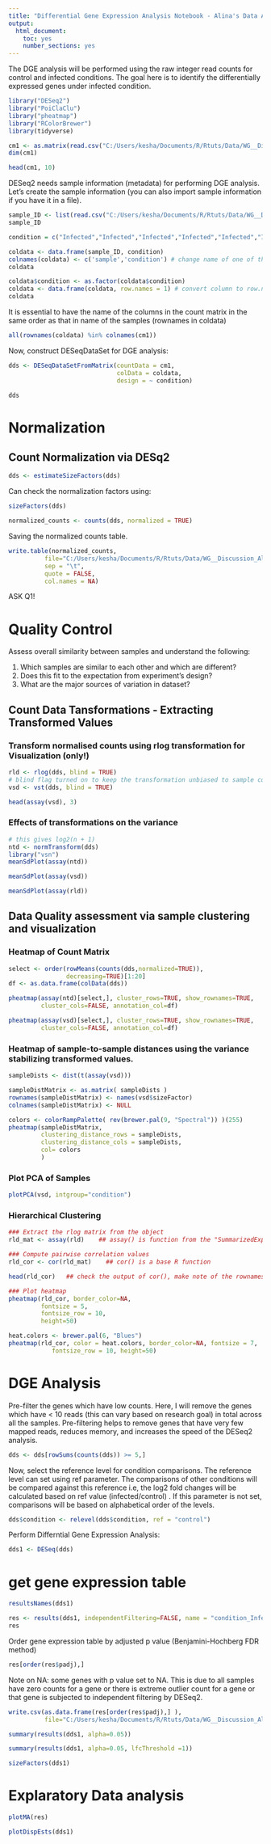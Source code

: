 ---
title: "Differential Gene Expression Analysis Notebook - Alina's Data Analysis Project"
output: 
  html_document: 
    toc: yes
    number_sections: yes
---

                                             
The DGE analysis will be performed using the raw integer read counts for control and infected conditions.
The goal here is to identify the differentially expressed genes under infected condition.

```{r}
library("DESeq2")
library("PoiClaClu")
library("pheatmap")
library("RColorBrewer")
library(tidyverse)
```

```{r}
cm1 <- as.matrix(read.csv("C:/Users/kesha/Documents/R/Rtuts/Data/WG__Discussion_Alina's_EPEC_project/fc/counts.csv", row.names = "X"))
dim(cm1)
```


```{r}
head(cm1, 10)
```


DESeq2 needs sample information (metadata) for performing DGE analysis. Let’s create the sample information (you can also import sample information if you have it in a file).

```{r}
sample_ID <- list(read.csv("C:/Users/kesha/Documents/R/Rtuts/Data/WG__Discussion_Alina's_EPEC_project/fc/samples.csv", row.names = "X"))
sample_ID
```
```{r}
condition = c("Infected","Infected","Infected","Infected","Infected","Infected","Infected","Infected","Infected","Infected","Infected","Infected","Infected","Infected","Infected","Infected","Infected","Infected","Infected","control","control")
```


```{r}
coldata <- data.frame(sample_ID, condition)
colnames(coldata) <- c('sample','condition') # change name of one of the columns
coldata
```


```{r}
coldata$condition <- as.factor(coldata$condition)
coldata <- data.frame(coldata, row.names = 1) # convert column to row.names
coldata 
```

It is essential to have the name of the columns in the count matrix in the same order as that in name of the samples (rownames in coldata)

```{r}
all(rownames(coldata) %in% colnames(cm1))
```
Now, construct DESeqDataSet for DGE analysis:


```{r}
dds <- DESeqDataSetFromMatrix(countData = cm1, 
                              colData = coldata, 
                              design = ~ condition)
```

```{r}
dds
```

# Normalization


## Count Normalization via DESq2

```{r}
dds <- estimateSizeFactors(dds)
```

Can check the normalization factors using:
```{r}
sizeFactors(dds)
```

```{r}
normalized_counts <- counts(dds, normalized = TRUE)
```

Saving the normalized counts table.
```{r}
write.table(normalized_counts, 
          file="C:/Users/kesha/Documents/R/Rtuts/Data/WG__Discussion_Alina's_EPEC_project/results/normalized_counts.txt",
          sep = "\t",
          quote = FALSE,
          col.names = NA)
```

ASK Q1!


# Quality Control


Assess overall similarity between samples and understand the following:

1. Which samples are similar to each other and which are different?
2. Does this fit to the expectation from experiment's design?
3. What are the major sources of variation in dataset?

## Count Data Tansformations - Extracting Transformed Values


### Transform normalised counts using rlog transformation for Visualization (only!)

```{r}
rld <- rlog(dds, blind = TRUE) 
# blind flag turned on to keep the transformation unbiased to sample condition information
vsd <- vst(dds, blind = TRUE)

```


```{r}
head(assay(vsd), 3)
```

### Effects of transformations on the variance


```{r}
# this gives log2(n + 1)
ntd <- normTransform(dds)
library("vsn")
meanSdPlot(assay(ntd))
```

```{r}
meanSdPlot(assay(vsd))
```
```{r}
meanSdPlot(assay(rld))
```
## Data Quality assessment via sample clustering and visualization


### Heatmap of Count Matrix

```{r}

select <- order(rowMeans(counts(dds,normalized=TRUE)),
                decreasing=TRUE)[1:20]
df <- as.data.frame(colData(dds))
```


```{r}

pheatmap(assay(ntd)[select,], cluster_rows=TRUE, show_rownames=TRUE,
         cluster_cols=FALSE, annotation_col=df)
```
```{r}
pheatmap(assay(vsd)[select,], cluster_rows=TRUE, show_rownames=TRUE,
         cluster_cols=FALSE, annotation_col=df)
```



### Heatmap of sample-to-sample distances using the variance stabilizing transformed values.


```{r}
sampleDists <- dist(t(assay(vsd)))

sampleDistMatrix <- as.matrix( sampleDists )
rownames(sampleDistMatrix) <- names(vsd$sizeFactor)
colnames(sampleDistMatrix) <- NULL
```


```{r}

colors <- colorRampPalette( rev(brewer.pal(9, "Spectral")) )(255)
pheatmap(sampleDistMatrix,
         clustering_distance_rows = sampleDists,
         clustering_distance_cols = sampleDists,
         col= colors
         )
```
### Plot PCA of Samples

```{r}
plotPCA(vsd, intgroup="condition")
```


### Hierarchical Clustering

```{r}
### Extract the rlog matrix from the object
rld_mat <- assay(rld)    ## assay() is function from the "SummarizedExperiment" package that was loaded when you loaded DESeq2
```


```{r}
### Compute pairwise correlation values
rld_cor <- cor(rld_mat)    ## cor() is a base R function

head(rld_cor)   ## check the output of cor(), make note of the rownames and colnames
```

```{r}
### Plot heatmap
pheatmap(rld_cor, border_color=NA, 
         fontsize = 5, 
         fontsize_row = 10, 
         height=50)
```
```{r}
heat.colors <- brewer.pal(6, "Blues")
pheatmap(rld_cor, color = heat.colors, border_color=NA, fontsize = 7, 
			fontsize_row = 10, height=50)
```


# DGE Analysis

Pre-filter the genes which have low counts. Here, I will remove the genes which have < 10 reads (this can vary based on research goal) in total across all the samples. Pre-filtering helps to remove genes that have very few mapped reads, reduces memory, and increases the speed of the DESeq2 analysis.

```{r}
dds <- dds[rowSums(counts(dds)) >= 5,]
```

Now, select the reference level for condition comparisons. The reference level can set using ref parameter. The comparisons of other conditions will be compared against this reference i.e, the log2 fold changes will be calculated based on ref value (infected/control) . If this parameter is not set, comparisons will be based on alphabetical order of the levels.

```{r}
dds$condition <- relevel(dds$condition, ref = "control")
```

Perform Differntial Gene Expression Analysis:
```{r}
dds1 <- DESeq(dds)
```
# get gene expression table

```{r}
resultsNames(dds1)
```


```{r}
res <- results(dds1, independentFiltering=FALSE, name = "condition_Infected_vs_control")
res
```

Order gene expression table by adjusted p value (Benjamini-Hochberg FDR method)
```{r}
res[order(res$padj),]  
```


Note on NA:  some genes with p value set to NA. This is due to all samples have zero counts for a gene or there is extreme outlier count for a gene or that gene is subjected to independent filtering by DESeq2.



```{r}
write.csv(as.data.frame(res[order(res$padj),] ), 
          file="C:/Users/kesha/Documents/R/Rtuts/Data/WG__Discussion_Alina's_EPEC_project/results/condition_infected_vs_control_dge.csv")
```

```{r}
summary(results(dds1, alpha=0.05))
```


```{r}
summary(results(dds1, alpha=0.05, lfcThreshold =1))
```

```{r}
sizeFactors(dds1)
```

# Explaratory Data analysis

```{r}
plotMA(res)
```



```{r}
plotDispEsts(dds1)
```





